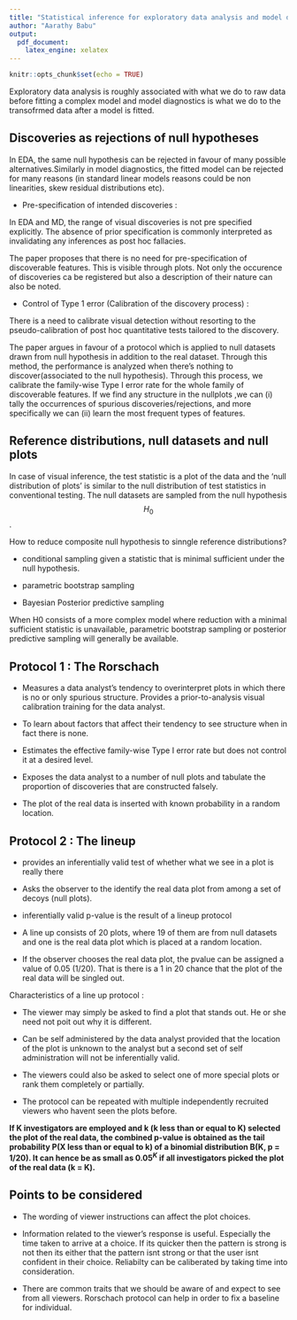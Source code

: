 ```yaml
---
title: "Statistical inference for exploratory data analysis and model diagnostics"
author: "Aarathy Babu"
output:
  pdf_document:
    latex_engine: xelatex
---
```


```r
knitr::opts_chunk$set(echo = TRUE)
```

Exploratory data analysis is roughly associated with what we do to raw data before fitting a complex model and model diagnostics is what we do to the transofrmed data after a model is fitted. 

## Discoveries as rejections of null hypotheses


In EDA, the same null hypothesis can be rejected in favour of many possible alternatives.Similarly in model diagnostics, the fitted model can be rejected for many reasons (in standard linear models reasons could be non linearities, skew residual distributions etc).

- Pre-specification of intended discoveries : 

In EDA and MD, the range of visual discoveries is not pre specified explicitly. The absence of prior specification is commonly interpreted as invalidating any inferences as post hoc
fallacies. 

The paper proposes that there is no need for pre-specification of discoverable features. This is visible through plots. Not only the occurence of discoveries ca be registered but also a description of their nature can also be noted. 


- Control of Type 1 error (Calibration of the discovery process) :

There is a need to calibrate visual detection without
resorting to the pseudo-calibration of post hoc quantitative tests tailored to
the discovery.

The paper argues in favour of a protocol which is applied to null datasets drawn from null hypothesis in addition to the real dataset. Through this method, the performance is analyzed when there's nothing to discover(associated to the null hypothesis). Through this process, we
calibrate the family-wise Type I error rate for the whole  family of discoverable features. If we find any structure in the nullplots ,we can (i) tally the occurrences of spurious discoveries/rejections, and more specifically we can (ii) learn the most frequent types of features.


## Reference distributions, null datasets and null plots


In case of visual inference, the test statistic is a plot of the data and the 'null distribution of plots' is similar to the null distribution of test statistics in conventional testing. The null datasets are sampled from the null hypothesis $$H_0$$.

How to reduce composite null hypothesis to sinngle reference distributions?

- conditional sampling given a statistic that is minimal sufficient under the null hypothesis. 

- parametric bootstrap sampling

- Bayesian Posterior predictive sampling

When H0 consists of a more complex model where reduction with a minimal sufficient statistic is unavailable, parametric bootstrap sampling or posterior predictive sampling will
generally be available.


## Protocol 1 : The Rorschach

-  Measures a data analyst’s tendency to overinterpret plots in which there is no or only spurious structure. Provides a prior-to-analysis visual calibration training for the data analyst.

-  To learn about factors that affect their tendency to
see structure when in fact there is none. 

-  Estimates the effective family-wise Type I error rate but does not control it at a desired level.

- Exposes the data analyst to a number of null plots and tabulate the proportion of discoveries that are constructed falsely. 

- The plot of the real data is inserted with known probability in a random location. 


## Protocol 2 : The lineup


- provides an inferentially valid test of whether what we see in a plot is really
there

- Asks the observer to the identify the real data plot from among a set of decoys (null plots).

- inferentially valid p-value is the result of a lineup protocol

- A line up consists of 20 plots, where 19 of them are from null datasets and one is the real data plot which is placed at a random location. 

- If the observer chooses the real data plot, the pvalue can be assigned a value of 0.05 (1/20). That is there is a 1 in 20 chance that the plot of the real data will be singled out. 

Characteristics of a line up protocol :


- The viewer may simply be asked to find a plot that stands out. He or she need not poit out why it is different. 

- Can be self administered by the data analyst provided that the location of the plot is unknown to the analyst but a second set of self administration will not be inferentially valid. 

- The viewers could also be asked to select one of more special plots or rank them completely or partially. 

- The protocol can be repeated with multiple independently recruited viewers who havent seen the plots before. 

**If K investigators are employed and k (k less than or equal to K) selected the plot of the real data, the combined p-value is obtained as the tail probability P(X less than or equal to k) of a binomial distribution B(K, p = 1/20). It can hence be as small as $0.05^K$
if all investigators picked the plot of the real data (k = K).**


## Points to be considered 

- The wording of viewer instructions can affect the plot choices. 

- Information related to the viewer's response is useful. Especially the time taken to arrive at a choice. If its quicker then the pattern is strong is not then its either that the pattern isnt strong or that the user isnt confident in their choice. Reliabilty can be caliberated by taking time into consideration. 

- There are common traits that we should be aware of and expect to see from all
viewers. Rorschach protocol can help in order to fix a baseline for individual. 




